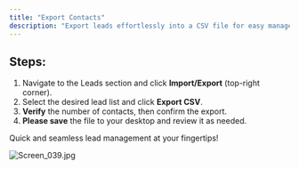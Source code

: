 ```yaml
---
title: "Export Contacts"
description: "Export leads effortlessly into a CSV file for easy management and sharing."
---
```


## **Steps:**

1. Navigate to the Leads section and click **Import/Export** (top-right corner).
2. Select the desired lead list and click **Export CSV**.
3. **Verify** the number of contacts, then confirm the export.
4. **Please save** the file to your desktop and review it as needed.

Quick and seamless lead management at your fingertips!

![Screen_039.jpg](/images/Screen_039.jpg)